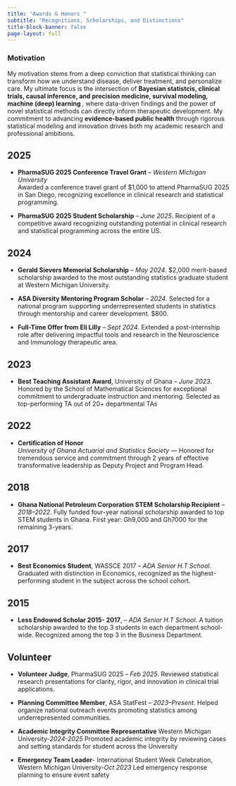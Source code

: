 ```yaml
---
title: "Awards & Honors "
subtitle: "Recognitions, Scholarships, and Distinctions"
title-block-banner: false
page-layout: full
---
```


### Motivation

My motivation stems from a deep conviction that statistical thinking can transform how we understand disease, deliver treatment, and personalize care. My ultimate focus is the intersection of **Bayesian statistcis, clinical trials, causal inference, and precision medicine, survival modeling, machine (deep) learning **, where data-driven findings and the power of novel statistical methods can directly inform therapeutic development. My commitment to advancing **evidence-based public health** through rigorous statistical modeling and innovation drives both my academic research and professional ambitions. 

## 2025
- **PharmaSUG 2025 Conference Travel Grant** – *Western Michigan University*  
  Awarded a conference travel grant of $1,000 to attend PharmaSUG 2025 in San Diego, recognizing excellence in clinical research and statistical programming.


- **PharmaSUG 2025 Student Scholarship** – *June 2025*. Recipient of a competitive award recognizing outstanding potential in clinical research and statistical programming across the entire US.




## 2024
- **Gerald Sievers Memorial Scholarship** – *May 2024*. \$2,000 merit-based scholarship awarded to the most outstanding statistics graduate student at Western Michigan University.

- **ASA Diversity Mentoring Program Scholar** – *2024*. Selected for a national program supporting underrepresented students in statistics through mentorship and career development. \$800.

- **Full-Time Offer from Eli Lilly** – *Sept 2024*. Extended a post-internship role after delivering impactful tools and research in the Neuroscience and Immunology therapeutic area.

## 2023
- **Best Teaching Assistant Award**, University of Ghana – *June 2023*. Honored by the School of Mathematical Sciences for exceptional commitment to undergraduate instruction and mentoring. Selected as top-performing TA out of 20+ departmental TAs



## 2022
- **Certification of Honor**  
  *University of Ghana Actuarial and Statistics Society* — Honored for tremendous service and commitment through 2 years of effective transformative leadership as Deputy Project and Program Head.


## 2018
- **Ghana National Petroleum Corporation STEM Scholarship Recipient** – *2018–2022*. Fully funded four-year national scholarship awarded to top STEM students in Ghana. First year: Gh9,000 and Gh7000 for the remaining 3-years.

## 2017
- **Best Economics Student**, WASSCE 2017 – *ADA Senior H.T School*. Graduated with distinction in Economics, recognized as the highest-performing student in the subject across the school cohort.

## 2015
- **Less Endowed Scholar 2015- 2017**,  – *ADA Senior H.T School*. A tuition scholarship awarded to the top 3 students in each department school-wide. Recognized among the top 3 in the Business Department.


## Volunteer

- **Volunteer Judge**, PharmaSUG 2025 – *Feb 2025*. Reviewed statistical research presentations for clarity, rigor, and innovation in clinical trial applications.

- **Planning Committee Member**, ASA StatFest – *2023–Present*. Helped organize national outreach events promoting statistics among underrepresented communities.


- **Academic Integrity Committee Representative** Western Michigan University-*2024-2025*
Promoted academic integrity by reviewing cases and setting standards for student across the University

- **Emergency Team Leader**- International Student Week Celebration, Western Michigan University-*Oct 2023* 
Led emergency response planning to ensure event safety
